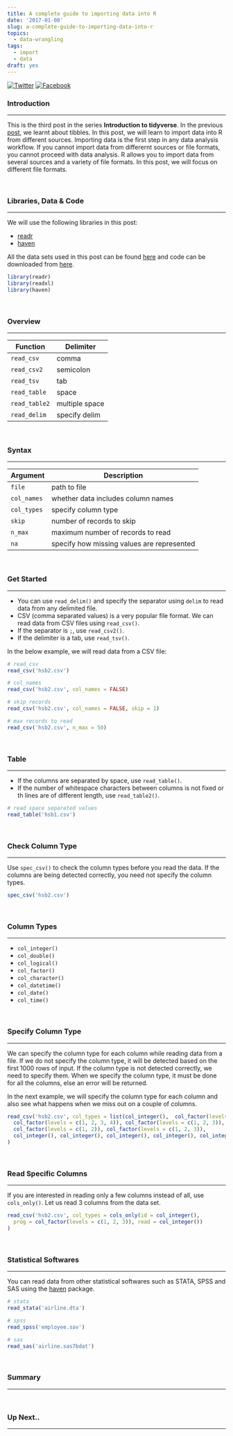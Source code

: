 ```yaml
---
title: A complete guide to importing data into R
date: '2017-01-08'
slug: a-complete-guide-to-importing-data-into-r
topics:
  - data-wrangling
tags:
  - import
  - data
draft: yes
---
```


<style type="text/css">
.table {
  width: 50%;
}
</style>

[![Twitter](http://i.imgur.com/tXSoThF.png)](https://twitter.com/login?redirect_after_login=%2Fhome%3Fstatus)
[![Facebook](http://i.imgur.com/P3YfQoD.png)](https://www.facebook.com/sharer/sharer.php?u=)

### Introduction

<hr>

This is the third post in the series **Introduction to tidyverse**. In the previous [post](https://rsquaredacademy.github.io/blog/post/introduction-to-tibbles/), we learnt about tibbles. In this post, we will learn to import data into R from different sources. Importing data is the first step in any data analysis workflow. If you cannot import data from differernt sources or file formats, you cannot proceed with data analysis. R allows you to import data from several sources and a variety of file formats. In this post, we will focus on different file formats. 

<br>

### Libraries, Data & Code

<hr>

We will use the following libraries in this post:

- [readr](http://readr.tidyverse.org/)
- [haven](http://haven.tidyverse.org/)

All the data sets used in this post can be found [here](https://github.com/rsquaredacademy/datasets) and code can be downloaded from [here]().

```r
library(readr)
library(readxl)
library(haven)
```

<br>

### Overview

<hr>

Function      | Delimiter
--------------| ---------
`read_csv`    | comma
`read_csv2`   | semicolon
`read_tsv`    | tab
`read_table`  | space
`read_table2` | multiple space
`read_delim`  | specify delim

<br>

### Syntax

<hr>

Argument     | Description
------------ | ---------
`file`       | path to file
`col_names`  | whether data includes column names
`col_types`  | specify column type
`skip`       | number of records to skip
`n_max`      | maximum number of records to read
`na`         | specify how missing values are represented

<br>

### Get Started

<hr>

- You can use `read_delim()` and specify the separator using `delim` to read data from any delimited file. 
- CSV (comma separated values) is a very popular file format. We can read data from CSV files using `read_csv()`. 
- If the separator is `;`, use `read_csv2()`. 
- If the delimiter is a tab, use `read_tsv()`. 

In the below example, we will read data from a CSV file:

```r
# read_csv
read_csv('hsb2.csv')

# col_names
read_csv('hsb2.csv', col_names = FALSE)

# skip records
read_csv('hsb2.csv', col_names = FALSE, skip = 1)

# max records to read
read_csv('hsb2.csv', n_max = 50)
```

<br>

### Table

<hr>

- If the columns are separated by space, use `read_table()`. 
- If the number of whitespace characters between columns is not fixed or th lines are of different length, use `read_table2()`.

```r
# read space separated values
read_table('hsb1.csv')
```

<br>

### Check Column Type

<hr>

Use `spec_csv()` to check the column types before you read the data. If the columns are being detected correctly, you need not specify the column types.

```r
spec_csv('hsb2.csv')
```

<br>

### Column Types

<hr>

- `col_integer()`
- `col_double()`
- `col_logical()`
- `col_factor()`
- `col_character()`
- `col_datetime()`
- `col_date()`
- `col_time()`

<br>

### Specify Column Type

<hr>

We can specify the column type for each column while reading data from a file. If we do not specify the column type, it will be detected based on the first 1000 rows of input. If the column type is not detected correctly, we need to specify them. When we specify the column type, it must be done for all the columns, else an error will be returned. 


In the next example, we will specify the column type for each column and also see what happens when we miss out on a couple of columns.

```r
read_csv('hsb2.csv', col_types = list(col_integer(),  col_factor(levels = c(0, 1)), 
  col_factor(levels = c(1, 2, 3, 4)), col_factor(levels = c(1, 2, 3)), 
  col_factor(levels = c(1, 2)), col_factor(levels = c(1, 2, 3)),
  col_integer(), col_integer(), col_integer(), col_integer(), col_integer())            
)
```

<br>

### Read Specific Columns

<hr>

If you are interested in reading only a few columns instead of all, use `cols_only()`. Let us read 3 columns from the data set.

```r
read_csv('hsb2.csv', col_types = cols_only(id = col_integer(),
  prog = col_factor(levels = c(1, 2, 3)), read = col_integer())
)
```

<br>

### Statistical Softwares

<hr>

You can read data from other statistical softwares such as STATA, SPSS and SAS using the [haven](http://haven.tidyverse.org/) package.

```r
# stata
read_stata('airline.dta')

# spss
read_spss('employee.sav')

# sas 
read_sas('airline.sas7bdat')
```

<br>

### Summary

<hr>

<br>

### Up Next..

<hr>

<br>